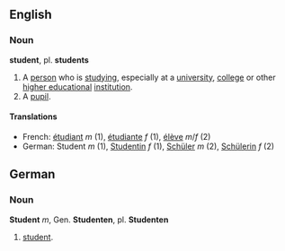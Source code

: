 == English ==
=== Noun ===
'''student''', pl. '''students'''

# A [[person]] who is [[study]]ing, especially at a [[university]], [[college]] or other [[higher education]]al [[institution]].
# A [[pupil]].

==== Translations ====

* French: [[étudiant]] ''m'' (1), [[étudiante]] ''f'' (1), [[élève]] ''m''/''f'' (2)
* German: Student ''m'' (1), [[Studentin]] ''f'' (1), [[Schüler]] ''m'' (2), [[Schülerin]] ''f'' (2)

== German ==
=== Noun ===
'''Student''' ''m'', Gen. '''Studenten''', pl. '''Studenten'''

# [[student]].
